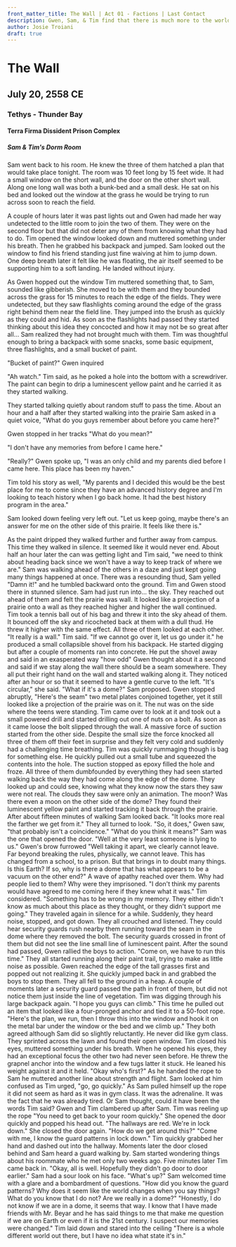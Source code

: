 ```yaml
---
front_matter_title: The Wall | Act 01 - Factions | Last Contact
description: Gwen, Sam, & Tim find that there is much more to the world than they expected.
author: Josie Troiani
draft: true
---
```

# The Wall

## July 20, 2558 CE

### Tethys - Thunder Bay

#### Terra Firma Dissident Prison Complex

##### Sam & Tim's Dorm Room

Sam went back to his room. He knew the three of them hatched a plan that would take place tonight. The room was 10 feet long by 15 feet wide. It had a small window on the short wall, and the door on the other short wall. Along one long wall was both a bunk-bed and a small desk. He sat on his bed and looked out the window at the grass he would be trying to run across soon to reach the field.

A couple of hours later it was past lights out and Gwen had made her way undetected to the little room to join the two of them. They were on the second floor but that did not deter any of them from knowing what they had to do. Tim opened the window looked down and muttered something under his breath. Then he grabbed his backpack and jumped. Sam looked out the window to find his friend standing just fine waiving at him to jump down. One deep breath later it felt like he was floating, the air itself seemed to be supporting him to a soft landing. He landed without injury.

As Gwen hopped out the window Tim muttered something that, to Sam, sounded like gibberish. She moved to be with them and they bounded across the grass for 15 minutes to reach the edge of the fields. They were undetected, but they saw flashlights coming around the edge of the grass right behind them near the field line. They jumped into the brush as quickly as they could and hid. As soon as the flashlights had passed they started thinking about this idea they concocted and how it may not be so great after all... Sam realized they had not brought much with them. Tim was thoughtful enough to bring a backpack with some snacks, some basic equipment, three flashlights, and a small bucket of paint.

"Bucket of paint?" Gwen inquired

"Ah watch." Tim said, as he poked a hole into the bottom with a screwdriver. The paint can begin to drip a luminescent yellow paint and he carried it as they started walking.

They started talking quietly about random stuff to pass the time. About an hour and a half after they started walking into the prairie Sam asked in a quiet voice, "What do you guys remember about before you came here?"

Gwen stopped in her tracks "What do you mean?"

"I don't have any memories from before I came here."

"Really?" Gwen spoke up, "I was an only child and my parents died before I came here. This place has been my haven."

Tim told his story as well, "My parents and I decided this would be the best place for me to come since they have an advanced history degree and I'm looking to teach history when I go back home. It had the best history program in the area."

Sam looked down feeling very left out. "Let us keep going, maybe there's an answer for me on the other side of this prairie. It feels like there is."

As the paint dripped they walked further and further away from campus. This time they walked in silence. It seemed like it would never end. About half an hour later the can was getting light and Tim said, "we need to think about heading back since we won't have a way to keep track of where we are."
Sam was walking ahead of the others in a daze and just kept going many things happened at once. There was a resounding thud, Sam yelled "Damn it!" and he tumbled backward onto the ground.
Tim and Gwen stood there in stunned silence. Sam had just run into... the sky.
They reached out ahead of them and felt the prairie was wall. It looked like a projection of a prairie onto a wall as they reached higher and higher the wall continued. Tim took a tennis ball out of his bag and threw it into the sky ahead of them. It bounced off the sky and ricocheted back at them with a dull thud. He threw it higher with the same effect.
All three of them looked at each other. "It really is a wall." Tim said. "If we cannot go over it, let us go under it." he produced a small collapsible shovel from his backpack. He started digging but after a couple of moments ran into concrete. He put the shovel away and said in an exasperated way "how odd"
Gwen thought about it a second and said if we stay along the wall there should be a seam somewhere. They all put their right hand on the wall and started walking along it. They noticed after an hour or so that it seemed to have a gentle curve to the left. "It's circular," she said.
"What if it's a dome?" Sam proposed.
Gwen stopped abruptly, "Here's the seam" two metal plates conjoined together, yet it still looked like a projection of the prairie was on it. The nut was on the side where the teens were standing.
Tim came over to look at it and took out a small powered drill and started drilling out one of nuts on a bolt. As soon as it came loose the bolt slipped through the wall. A massive force of suction started from the other side. Despite the small size the force knocked all three of them off their feet in surprise and they felt very cold and suddenly had a challenging time breathing. Tim was quickly rummaging though is bag for something else. He quickly pulled out a small tube and squeezed the contents into the hole. The suction stopped as epoxy filled the hole and froze.
All three of them dumbfounded by everything they had seen started walking back the way they had come along the edge of the dome. They looked up and could see, knowing what they know now the stars they saw were not real. The clouds they saw were only an animation. The moon? Was there even a moon on the other side of the dome?
They found their luminescent yellow paint and started tracking it back through the prairie. After about fifteen minutes of walking Sam looked back. "It looks more real the farther we get from it." They all turned to look. "So, it does," Gwen saw, "that probably isn't a coincidence."
"What do you think it means?" Sam was the one that opened the door.
"Well at the very least someone is lying to us." Gwen's brow furrowed
"Well taking it apart, we clearly cannot leave. Far beyond breaking the rules, physically, we cannot leave. This has changed from a school, to a prison. But that brings in to doubt many things. Is this Earth? If so, why is there a dome that has what appears to be a vacuum on the other end?"
A wave of apathy reached over them. Why had people lied to them? Why were they imprisoned.
"I don't think my parents would have agreed to me coming here if they knew what it was." Tim considered. "Something has to be wrong in my memory. They either didn't know as much about this place as they thought, or they didn't support me going."
They traveled again in silence for a while. Suddenly, they heard noise, stopped, and got down. They all crouched and listened. They could hear security guards rush nearby them running toward the seam in the dome where they removed the bolt. The security guards crossed in front of them but did not see the line small line of luminescent paint.
After the sound had passed, Gwen rallied the boys to action. "Come on, we have to run this time." They all started running along their paint trail, trying to make as little noise as possible. Gwen reached the edge of the tall grasses first and popped out not realizing it. She quickly jumped back in and grabbed the boys to stop them. They all fell to the ground in a heap. A couple of moments later a security guard passed the path in front of them, but did not notice them just inside the line of vegetation.
Tim was digging through his large backpack again. "I hope you guys can climb." This time he pulled out an item that looked like a four-pronged anchor and tied it to a 50-foot rope. "Here's the plan, we run, then I throw this into the window and hook it on the metal bar under the window or the bed and we climb up." They both agreed although Sam did so slightly reluctantly. He never did like gym class.
They sprinted across the lawn and found their open window. Tim closed his eyes, muttered something under his breath. When he opened his eyes, they had an exceptional focus the other two had never seen before. He threw the grapnel anchor into the window and a few tugs latter it stuck. He leaned his weight against it and it held.
"Okay who's first?" As he handed the rope to Sam he muttered another line about strength and flight. Sam looked at him confused as Tim urged, "go, go quickly."
As Sam pulled himself up the rope it did not seem as hard as it was in gym class. It was the adrenaline. It was the fact that he was already tired. Or Sam thought, could it have been the words Tim said?
Gwen and Tim clambered up after Sam. Tim was reeling up the rope "You need to get back to your room quickly."
She opened the door quickly and popped his head out. "The hallways are red. We're in lock down." She closed the door again. "How do we get around this?"
"Come with me, I know the guard patterns in lock down." Tim quickly grabbed her hand and dashed out into the hallway. Moments later the door closed behind and Sam heard a guard walking by.
Sam started wondering things about his roommate who he met only two weeks ago.
Five minutes later Tim came back in. "Okay, all is well. Hopefully they didn't go door to door earlier." Sam had a sour look on his face. "What's up?"
Sam welcomed time with a glare and a bombardment of questions. "How did you know the guard patterns? Why does it seem like the world changes when you say things? What do you know that I do not? Are we really in a dome?"
"Honestly, I do not know if we are in a dome, it seems that way. I know that I have made friends with Mr. Beyar and he has said things to me that make me question if we are on Earth or even if it is the 21st century. I suspect our memories were changed."
Tim laid down and stared into the ceiling "There is a whole different world out there, but I have no idea what state it's in."
